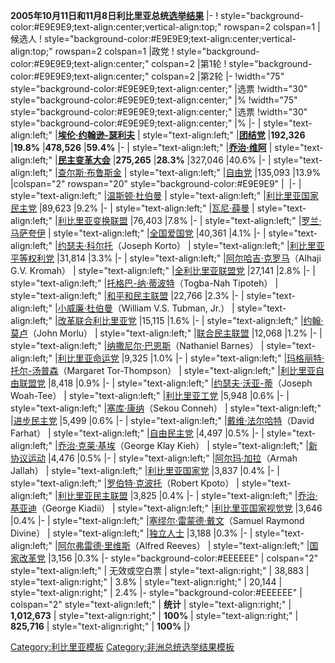 {{electiontable|2005年利比里亚总统选举}}'''2005年10月11日和11月8日利比里亚总统[[2005年利比里亚大选|选举结果]]'''
|-
! style="background-color:#E9E9E9;text-align:center;vertical-align:top;" rowspan=2 colspan=1 |候选人
! style="background-color:#E9E9E9;text-align:center;vertical-align:top;" rowspan=2 colspan=1 |政党
! style="background-color:#E9E9E9;text-align:center;" colspan=2 |第1轮
! style="background-color:#E9E9E9;text-align:center;" colspan=2 |第2轮
|-
!width="75" style="background-color:#E9E9E9;text-align:center;" |选票
!width="30" style="background-color:#E9E9E9;text-align:center;" |%
!width="75" style="background-color:#E9E9E9;text-align:center;" |选票
!width="30" style="background-color:#E9E9E9;text-align:center;" |%
|-
| style="text-align:left;" |'''[[埃伦·约翰逊-瑟利夫]]'''
| style="text-align:left;" |'''[[团结党 (利比里亚)|团结党]]'''
|'''192,326'''
|'''19.8%'''
|'''478,526'''
|'''59.4%'''
|-
| style="text-align:left;" |'''[[乔治·维阿]]'''
| style="text-align:left;" |'''[[民主变革大会]]'''
|'''275,265'''
|'''28.3%'''
|327,046
|40.6%
|-
| style="text-align:left;" |[[查尔斯·布鲁斯金]]
| style="text-align:left;" |[[自由党 (利比里亚)|自由党]]
|135,093
|13.9%
|colspan="2" rowspan="20" style="background-color:#E9E9E9" |&nbsp;
|-
| style="text-align:left;" |[[温斯顿·杜伯曼]]
| style="text-align:left;" |[[利比里亚国家民主党]]
|89,623
|9.2%
|-
| style="text-align:left;" |[[瓦尼·薛曼]]
| style="text-align:left;" |[[利比里亚变换联盟]]
|76,403
|7.8%
|-
| style="text-align:left;" |[[罗兰·马萨夸伊]]
| style="text-align:left;" |[[全国爱国党]]
|40,361
|4.1%
|-
| style="text-align:left;" |[[约瑟夫·科尔托]]（Joseph Korto）
| style="text-align:left;" |[[利比里亚平等权利党]]
|31,814
|3.3%
|-
| style="text-align:left;" |[[阿尔哈吉·克罗马]]（Alhaji G.V. Kromah）
| style="text-align:left;" |[[全利比里亚联盟党]]
|27,141
|2.8%
|-
| style="text-align:left;" |[[托格巴-纳·蒂波特]]（Togba-Nah Tipoteh）
| style="text-align:left;" |[[和平和民主联盟 (利比里亚)|和平和民主联盟]]
|22,766
|2.3%
|-
| style="text-align:left;" |[[小威廉·杜伯曼]]（William V.S. Tubman, Jr.）
| style="text-align:left;" |[[改革联合利比里亚党]]
|15,115
|1.6%
|-
| style="text-align:left;" |[[约翰·莫卢]]（John Morlu）
| style="text-align:left;" |[[联合民主联盟]]
|12,068
|1.2%
|-
| style="text-align:left;" |[[纳撒尼尔·巴恩斯]]（Nathaniel Barnes）
| style="text-align:left;" |[[利比里亚命运党]]
|9,325
|1.0%
|-
| style="text-align:left;" |[[玛格丽特·托尔-汤普森]]（Margaret Tor-Thompson）
| style="text-align:left;" |[[利比里亚自由联盟党]]
|8,418
|0.9%
|-
| style="text-align:left;" |[[约瑟夫·沃亚-蒂]]（Joseph Woah-Tee）
| style="text-align:left;" |[[利比里亚工党]]
|5,948
|0.6%
|-
| style="text-align:left;" |[[塞库·康纳]]（Sekou Conneh）
| style="text-align:left;" |[[进步民主党 (利比里亚)|进步民主党]]
|5,499
|0.6%
|-
| style="text-align:left;" |[[戴维·法尔哈特]]（David Farhat）
| style="text-align:left;" |[[自由民主党 (利比里亚)|自由民主党]]
|4,497
|0.5%
|-
| style="text-align:left;" |[[乔治·克莱·基埃]]（George Klay Kieh）
| style="text-align:left;" |[[新协议运动]]
|4,476
|0.5%
|-
| style="text-align:left;" |[[阿尔玛·加拉]]（Armah Jallah）
| style="text-align:left;" |[[利比里亚国家党]]
|3,837
|0.4%
|-
| style="text-align:left;" |[[罗伯特·克波托]]（Robert Kpoto）
| style="text-align:left;" |[[利比里亚民主联盟]]
|3,825
|0.4%
|-
| style="text-align:left;" |[[乔治·基亚迪]]（George Kiadii）
| style="text-align:left;" |[[利比里亚国家视觉党]]
|3,646
|0.4%
|-
| style="text-align:left;" |[[塞缪尔·雷蒙德·戴文]]（Samuel Raymond Divine）
| style="text-align:left;" |[[独立人士]]
|3,188
|0.3%
|-
| style="text-align:left;" |[[阿尔弗雷德·里维斯]]（Alfred Reeves）
| style="text-align:left;" |[[国家改革党]]
|3,156
|0.3%
|- style="background-color:#EEEEEE"
| colspan="2" style="text-align:left;" | 无效或空白票
| style="text-align:right;" | 38,883
| style="text-align:right;" | 3.8%
| style="text-align:right;" | 20,144
| style="text-align:right;" | 2.4%
|- style="background-color:#EEEEEE"
| colspan="2" style="text-align:left;" | '''统计'''
| style="text-align:right;" | '''1,012,673'''
| style="text-align:right;" | '''100%'''
| style="text-align:right;" | '''825,716'''
| style="text-align:right;" | '''100%'''
|}<noinclude>
[[Category:利比里亚模板]]
[[Category:非洲总统选举结果模板]]
</noinclude>